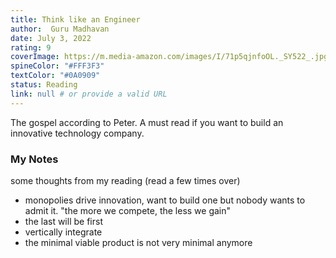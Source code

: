 ```yaml
---
title: Think like an Engineer 
author:  Guru Madhavan
date: July 3, 2022
rating: 9
coverImage: https://m.media-amazon.com/images/I/71p5qjnfoOL._SY522_.jpg
spineColor: "#FFF3F3"
textColor: "#0A0909"
status: Reading
link: null # or provide a valid URL
---
```


The gospel according to Peter. A must read if you want to build an innovative technology company.


### My Notes

some thoughts from my reading (read a few times over)

- monopolies drive innovation, want to build one but nobody wants to admit it. "the more we compete, the less we gain"
- the last will be first 
- vertically integrate 
- the minimal viable product is not very minimal anymore


